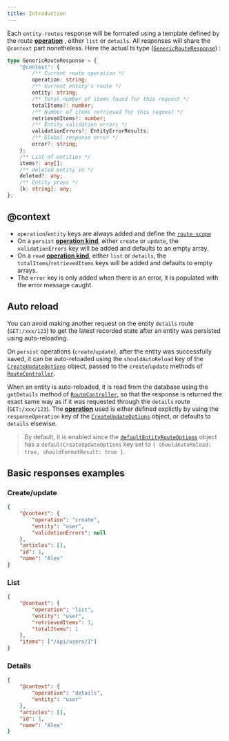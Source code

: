 ```yaml
---
title: Introduction
---
```



Each `entity-routes` response will be formated using a template defined by the route
[**operation**](/entity-routes/operations/) , either `list` or `details`. All responses will share the `@context` part
nonetheless. Here the actual ts type ([`GenericRouteResponse`](/definitions#genericrouteresponse)) :

```ts
type GenericRouteResponse = {
    "@context": {
        /** Current route operation */
        operation: string;
        /** Current entity's route */
        entity: string;
        /** Total number of items found for this request */
        totalItems?: number;
        /** Number of items retrieved for this request */
        retrievedItems?: number;
        /** Entity validation errors */
        validationErrors?: EntityErrorResults;
        /** Global response error */
        error?: string;
    };
    /** List of entities */
    items?: any[];
    /** deleted entity id */
    deleted?: any;
    /** Entity props */
    [k: string]: any;
};
```

## @context

-   `operation`/`entity` keys are always added and define the [`route scope`](/entity-routes/route-scope/)
-   On a `persist` [**operation kind**](/entity-routes/groups/introduction#operation-kind), either `create` or `update`,
    the `validationErrors` key will be added and defaults to an empty array.
-   On a `read` [**operation kind**](/entity-routes/groups/introduction#operation-kind), either `list` or `details`, the
    `totalItems`/`retrievedItems` keys will be added and defaults to empty arrays.
-   The `error` key is only added when there is an error, it is populated with the error message caught.

## Auto reload

You can avoid making another request on the entity `details` route (`GET:/xxx/123`) to get the latest recorded state
after an entity was persisted using auto-reloading.

On `persist` operations (`create`/`update`), after the entity was successfully saved, it can be auto-reloaded using the
`shouldAutoReload` key of the [`CreateUpdateOptions`](/definitions#createupdateoptions) object, passed to the
`create`/`update` methods of [`RouteController`](/definitions/classes/routecontroller).

When an entity is auto-reloaded, it is read from the database using the `getDetails` method of
[`RouteController`](/definitions/classes/routecontroller), so that the response is returned the exact same way as if it
was requested through the `details` route (`GET:/xxx/123`). The [**operation**](/entity-routes/operations/) used is
either defined explictly by using the `responseOperation` key of the
[`CreateUpdateOptions`](/definitions#createupdateoptions) object, or defaults to `details` elsewise.

> By default, it is enabled since the [`defaultEntityRouteOptions`](/definitions#const-defaultentityrouteoptions) object
> has a `defaultCreateUpdateOptions` key set to `{ shouldAutoReload: true, shouldFormatResult: true }`.

## Basic responses examples

### Create/update

```json bottomLeft="POST:/users/"
{
    "@context": {
        "operation": "create",
        "entity": "user",
        "validationErrors": null
    },
    "articles": [],
    "id": 1,
    "name": "Alex"
}
```

### List

```json bottomLeft="GET:/users/"
{
    "@context": {
        "operation": "list",
        "entity": "user",
        "retrievedItems": 1,
        "totalItems": 1
    },
    "items": ["/api/users/1"]
}
```

### Details

```json bottomLeft="GET:/users/1"
{
    "@context": {
        "operation": "details",
        "entity": "user"
    },
    "articles": [],
    "id": 1,
    "name": "Alex"
}
```

